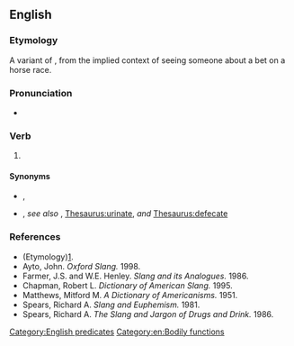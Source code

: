 ==English==

===Etymology===
A variant of {{m|en|see a man about a dog}}, from the implied context of seeing someone about a bet on a horse race.

===Pronunciation===
* {{audio|en|En-au-see a man about a horse.ogg|Audio (AU)}}

===Verb===
{{head|en|verb}}

# {{lb|en|slang|idiomatic|euphemistic}} {{non-gloss definition|Used in place of a real explanation when excusing oneself for a short period of time, particularly to use a toilet.}}
#: {{ux|en|I'll be back in [[two shakes of a lamb's tail]]. I've just got to visit the [[ladies' room]] to '''see a man about a horse'''.}}

====Synonyms====
* {{sense|all senses}} {{l|en|see a man}}, {{l|en|see a man about a dog}}
* {{sense|use the toilet}} {{l|en|see a man about the plumbing}}, ''see also'' {{l|en|use the toilet}}, [[Thesaurus:urinate]], ''and'' [[Thesaurus:defecate]]

===References===
* (Etymology)[http://www.joe-ks.com/phrases/phrasesS.htm].
* Ayto, John. ''Oxford Slang.'' 1998.
* Farmer, J.S. and W.E. Henley. ''Slang and its Analogues.'' 1986.
* Chapman, Robert L. ''Dictionary of American Slang.'' 1995.
* Matthews, Mitford M. ''A Dictionary of Americanisms.'' 1951.
* Spears, Richard A. ''Slang and Euphemism.'' 1981.
* Spears, Richard A. ''The Slang and Jargon of Drugs and Drink.'' 1986.

[[Category:English predicates]]
[[Category:en:Bodily functions]]